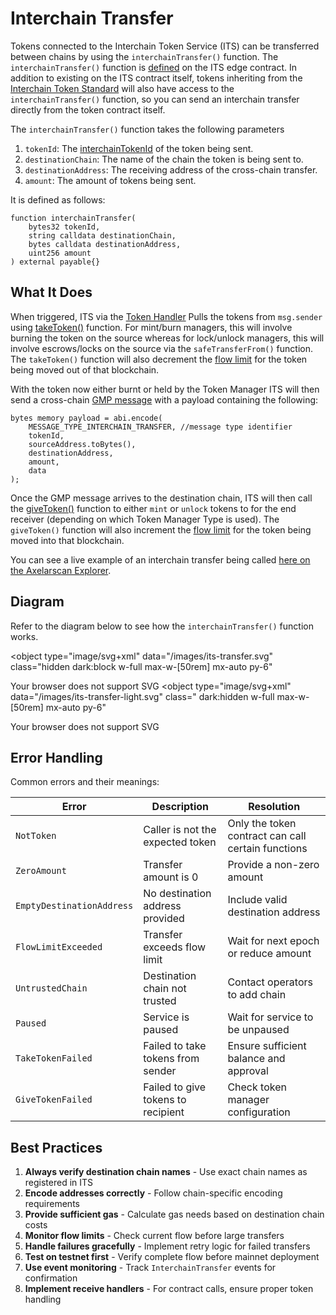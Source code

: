 
# Interchain Transfer

Tokens connected to the Interchain Token Service (ITS) can be transferred between chains by using the `interchainTransfer()` function. The `interchainTransfer()` function is [defined](https://github.com/axelarnetwork/interchain-token-service/blob/releases/2.1.x/contracts/InterchainTokenService.sol#L559) on the ITS edge contract. In addition to existing on the ITS contract itself, tokens inheriting from the [Interchain Token Standard](https://github.com/axelarnetwork/interchain-token-service/blob/releases/2.1.x/contracts/interchain-token/InterchainTokenStandard.sol) will also have access to the `interchainTransfer()` function, so you can send an interchain transfer directly from the token contract itself.

The `interchainTransfer()` function takes the following parameters

1. `tokenId`: The [interchainTokenId](/dev/send-tokens/interchain-tokens/intro/#interchain-token-id) of the token being sent.
1. `destinationChain`: The name of the chain the token is being sent to.
1. `destinationAddress`: The receiving address of the cross-chain transfer.
1. `amount`: The amount of tokens being sent.

It is defined as follows:

```solidity
function interchainTransfer(
    bytes32 tokenId,
    string calldata destinationChain,
    bytes calldata destinationAddress,
    uint256 amount
) external payable{}
```

## What It Does

When triggered, ITS via the [Token Handler](/dev/send-tokens/interchain-tokens/intro/#token-handler) Pulls the tokens from `msg.sender` using [takeToken()](https://github.com/axelarnetwork/interchain-token-service/blob/main/contracts/TokenHandler.sol#L67) function. For mint/burn managers, this will involve burning the token on the source whereas for lock/unlock managers, this will involve escrows/locks on the source via the `safeTransferFrom()` function. The `takeToken()` function will also decrement the [flow limit](/dev/send-tokens/interchain-tokens/token-manager/#flow-limits) for the token being moved out of that blockchain.

With the token now either burnt or held by the Token Manager ITS will then send a cross-chain [GMP message](/dev/general-message-passing/overview/) with a payload containing the following:

```solidity
bytes memory payload = abi.encode(
    MESSAGE_TYPE_INTERCHAIN_TRANSFER, //message type identifier
    tokenId,
    sourceAddress.toBytes(),
    destinationAddress,
    amount,
    data
);
```

Once the GMP message arrives to the destination chain, ITS will then call the [giveToken()](https://github.com/axelarnetwork/interchain-token-service/blob/main/contracts/TokenHandler.sol#L33) function to either `mint` or `unlock` tokens to for the end receiver (depending on which Token Manager Type is used). The `giveToken()` function will also increment the [flow limit](/dev/send-tokens/interchain-tokens/token-manager/#flow-limits) for the token being moved into that blockchain.

You can see a live example of an interchain transfer being called [here on the Axelarscan Explorer](https://testnet.axelarscan.io/gmp/0xbb7d242ead9fda8ce8d20654fb1c404c611c04bbb198fe15668a17272862e95b-3).

## Diagram

Refer to the diagram below to see how the `interchainTransfer()` function works.


<object
  type="image/svg+xml"
  data="/images/its-transfer.svg"
  class="hidden dark:block w-full max-w-[50rem] mx-auto py-6"
>
  Your browser does not support SVG
</object>
<object
  type="image/svg+xml"
  data="/images/its-transfer-light.svg"
  class=" dark:hidden w-full max-w-[50rem] mx-auto py-6"
>
  Your browser does not support SVG
</object>



## Error Handling

Common errors and their meanings:

| Error | Description | Resolution |
|-------|-------------|------------|
| `NotToken` | Caller is not the expected token | Only the token contract can call certain functions |
| `ZeroAmount` | Transfer amount is 0 | Provide a non-zero amount |
| `EmptyDestinationAddress` | No destination address provided | Include valid destination address |
| `FlowLimitExceeded` | Transfer exceeds flow limit | Wait for next epoch or reduce amount |
| `UntrustedChain` | Destination chain not trusted | Contact operators to add chain |
| `Paused` | Service is paused | Wait for service to be unpaused |
| `TakeTokenFailed` | Failed to take tokens from sender | Ensure sufficient balance and approval |
| `GiveTokenFailed` | Failed to give tokens to recipient | Check token manager configuration |

## Best Practices

1. **Always verify destination chain names** - Use exact chain names as registered in ITS
2. **Encode addresses correctly** - Follow chain-specific encoding requirements
3. **Provide sufficient gas** - Calculate gas needs based on destination chain costs
4. **Monitor flow limits** - Check current flow before large transfers
5. **Handle failures gracefully** - Implement retry logic for failed transfers
6. **Test on testnet first** - Verify complete flow before mainnet deployment
7. **Use event monitoring** - Track `InterchainTransfer` events for confirmation
8. **Implement receive handlers** - For contract calls, ensure proper token handling
